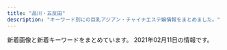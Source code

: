 ```yaml
---
title: "品川・五反田"
description: "キーワード別にの巨乳アジアン・チャイナエステ嬢情報をまとめました。"
---
```


新着画像と新着キーワードをまとめています。
2021年02月11日の情報です。

<DmmAffiliateIns />
<KeywordTable
  shops={
    [
    {
        "img_links": [
            "http://es-mirei.com/images/store/05.jpg",
            "http://es-mirei.com/staffPhoto/s20180209180323.jpg",
            "http://es-mirei.com/images/store/02.jpg",
            "http://es-mirei.com/staffPhoto/s20170728165302.jpg",
            "http://es-mirei.com/staffPhoto/b20170728165302.jpg",
            "http://es-mirei.com/images/returnStaffBtn.png",
            "http://es-mirei.com/staffPhoto/s20170911152129.jpg",
            "http://es-mirei.com/staffPhoto/b20180613122502.jpg",
            "http://es-mirei.com/staffPhoto/s20180613122502.jpg",
            "http://es-mirei.com/staffPhoto/s20170728165256.jpg",
            "http://es-mirei.com/staffPhoto/b20180209180323.jpg",
            "http://es-mirei.com/images/store/04.jpg",
            "http://es-mirei.com/staffPhoto/b20170908125528.jpg",
            "http://es-mirei.com/images/s3Slider1Images/02.jpg",
            "http://es-mirei.com/images/s3Slider1Images/03.jpg",
            "http://es-mirei.com/staffPhoto/b20170911152114.jpg",
            "http://es-mirei.com/images/s3Slider1Images/01.jpg",
            "http://es-mirei.com/images/noImg.jpg",
            "http://es-mirei.com/images/store/06.jpg",
            "http://es-mirei.com/staffPhoto/s20170728165536.jpg",
            "http://es-mirei.com/images/store/03.jpg",
            "http://es-mirei.com/staffPhoto/b20170728165256.jpg",
            "http://es-mirei.com/staffPhoto/s20170908125528.jpg",
            "http://es-mirei.com/staffPhoto/s20170911152114.jpg",
            "http://es-mirei.com/images/store/01.jpg",
            "http://es-mirei.com/staffPhoto/b20170911152129.jpg",
            "http://es-mirei.com/staffPhoto/b20170728165536.jpg"
        ],
        "station": "JR\u4e94\u53cd\u7530\u99c5\u897f\u53e3",
        "name": "\u7f8e\u4f36",
        "keywords": {
            "87": 4,
            "86": 2,
            "88": 2,
            "E": 8,
            "85": 2
        },
        "url": "http://es-mirei.com/"
    },
    {
        "name": "\u82b1\u8863",
        "img_links": [
            "http://hanagoromo.work/rie1.jpg",
            "http://hanagoromo.work/b1.jpg",
            "http://hanagoromo.work/yuyu.jpg",
            "http://hanagoromo.work/mio.jpg",
            "http://hanagoromo.work/interior1.jpg",
            "http://hanagoromo.work/2.jpg",
            "http://hanagoromo.work/3.jpg",
            "http://hanagoromo.work/yuna1.jpg",
            "http://hanagoromo.work/int2.jpg",
            "http://hanagoromo.work/nana2.jpg",
            "http://hanagoromo.work/staff_t.jpg",
            "http://hanagoromo.work/mio1.jpg",
            "http://hanagoromo.work/hitomi1.jpg",
            "http://hanagoromo.work/main_top.jpg",
            "http://hanagoromo.work/6.jpg",
            "http://hanagoromo.work/mio2.jpg",
            "http://hanagoromo.work/ai2.jpg",
            "http://hanagoromo.work/head.jpg",
            "http://hanagoromo.work/tina.jpg",
            "http://hanagoromo.work/b3.jpg",
            "http://hanagoromo.work/interior_t.jpg",
            "http://hanagoromo.work/s1.png",
            "http://hanagoromo.work/112.jpg",
            "http://hanagoromo.work/sys.jpg",
            "http://hanagoromo.work/4.jpg",
            "http://hanagoromo.work/nana.jpg",
            "http://hanagoromo.work/miyuki1.jpg",
            "http://hanagoromo.work/rina2.jpeg",
            "http://hanagoromo.work/nana1.jpg",
            "http://hanagoromo.work/hitomi2.jpg",
            "http://hanagoromo.work/yumi1.jpg",
            "http://hanagoromo.work/ta.png",
            "http://hanagoromo.work/rina1.jpeg",
            "http://hanagoromo.work/1.jpg",
            "http://hanagoromo.work/yumi.jpg",
            "http://hanagoromo.work/b2.jpg",
            "http://hanagoromo.work/hitomi.jpg",
            "http://hanagoromo.work/mens-esthe1.png",
            "http://hanagoromo.work/tina2.jpg",
            "http://hanagoromo.work/miyuki.jpg",
            "http://hanagoromo.work/ai3.jpg",
            "http://hanagoromo.work/yuna2.jpg",
            "http://hanagoromo.work/sayaka.jpg"
        ],
        "keywords": {},
        "url": "http://hanagoromo.work/",
        "station": "JR\u4e94\u53cd\u7530\u99c5"
    },
    {
        "img_links": [
            "http://www.relax-fuyou.info/img/st1.jpg",
            "http://www.relax-fuyou.info/img/st5.jpg",
            "http://www.relax-fuyou.info/img/st201.jpg",
            "http://www.relax-fuyou.info/img/st11.jpg",
            "http://www.relax-fuyou.info/img/sta17.jpg",
            "http://www.relax-fuyou.info/img/sta19.jpg",
            "http://www.relax-fuyou.info/img/st17.jpg",
            "http://www.relax-fuyou.info/img/st140.jpg",
            "http://www.relax-fuyou.info/img/sta1.jpg",
            "http://www.relax-fuyou.info/img/st150.jpg",
            "http://www.relax-fuyou.info/img/st191.jpg",
            "http://www.relax-fuyou.info/img/st8.jpg",
            "http://www.relax-fuyou.info/img/sta5.jpg",
            "http://www.relax-fuyou.info/img/st71.jpg",
            "http://www.relax-fuyou.info/img/st171.jpg",
            "http://www.relax-fuyou.info/img/sta20.jpg",
            "http://www.relax-fuyou.info/img/sta15.jpg",
            "http://www.relax-fuyou.info/img/sta8.jpg",
            "http://www.relax-fuyou.info/img/st141.jpg",
            "http://www.relax-fuyou.info/img/st41.jpg",
            "http://www.relax-fuyou.info/img/st42.jpg",
            "http://www.relax-fuyou.info/img/st160.jpg",
            "http://www.relax-fuyou.info/img/st161.jpg",
            "http://www.relax-fuyou.info/img/sta16.jpg",
            "http://www.relax-fuyou.info/img/top.jpg",
            "http://www.relax-fuyou.info/img/st10.jpg",
            "http://www.relax-fuyou.info/img/st7.jpg",
            "http://www.relax-fuyou.info/img/r9.jpg",
            "http://www.relax-fuyou.info/img/st110.jpg",
            "http://www.relax-fuyou.info/img/st72.jpg",
            "http://www.relax-fuyou.info/img/st181.jpg",
            "http://www.relax-fuyou.info/img/sta18.jpg"
        ],
        "station": "JR\u4e94\u53cd\u7530\u99c5\u6771\u53e3",
        "keywords": {
            "84": 5,
            "86": 2,
            "E": 5,
            "D": 5,
            "G": 1,
            "90": 2,
            "87": 2,
            "C": 3,
            "88": 3
        },
        "url": "http://www.relax-fuyou.info/",
        "name": "\u8299\u84c9\uff5e\u30d5\u30e8\u30a6\uff5e"
    },
    {
        "img_links": [
            "http://gotanda.pepper.jp/20151109231038834554.jpg",
            "http://gotanda.pepper.jp/gotanda001.jpg",
            "http://gotanda.pepper.jp/m048.png",
            "http://gotanda.pepper.jp/m049.png",
            "http://gotanda.pepper.jp/m173.jpg",
            "http://gotanda.pepper.jp/m02272.jpg",
            "http://gotanda.pepper.jp/1-01.png"
        ],
        "name": "\u4e94\u53cd\u7530\u30e1\u30c7\u30a3\u30ab\u30eb\u30a8\u30f3",
        "url": "http://gotanda.pepper.jp/",
        "keywords": {},
        "station": "JR\u4e94\u53cd\u7530\u99c5\u897f\u53e3"
    },
    {
        "station": "JR\u4e94\u53cd\u7530\u99c5\u897f\u53e3",
        "name": "\u30c8\u30f3\u30dd\u30fc",
        "keywords": {},
        "url": "http://hi-msg.com/tonpoh/",
        "img_links": [
            "http://hi-msg.com/tonpoh/images/p-7-1.jpg",
            "http://hi-msg.com/tonpoh/images/p-6.jpg",
            "http://hi-msg.com/tonpoh/images/p-9.jpg",
            "http://hi-msg.com/tonpoh/images/l.png",
            "http://hi-msg.com/tonpoh/images/s9.png",
            "http://hi-msg.com/tonpoh/images/p-2.jpg",
            "http://hi-msg.com/tonpoh/images/p-5.jpg",
            "http://hi-msg.com/tonpoh/images/p-10.jpg",
            "http://hi-msg.com/tonpoh/images/no.png",
            "http://hi-msg.com/tonpoh/images/p-14.jpg",
            "http://hi-msg.com/tonpoh/images/p-8-1.jpg",
            "http://hi-msg.com/tonpoh/images/fla.png",
            "http://hi-msg.com/tonpoh/images/p-7.jpg",
            "http://hi-msg.com/tonpoh/images/fla-3.png",
            "http://hi-msg.com/tonpoh/images/tit-sys.png",
            "http://hi-msg.com/tonpoh/images/p-11-1.jpg",
            "http://hi-msg.com/tonpoh/images/p-12.jpg",
            "http://hi-msg.com/tonpoh/images/p-12-1.jpg",
            "http://hi-msg.com/tonpoh/images/p-9-1.jpg",
            "http://hi-msg.com/tonpoh/images/s1.png",
            "http://hi-msg.com/tonpoh/images/p-4.jpg",
            "http://hi-msg.com/tonpoh/images/p-11.jpg",
            "http://hi-msg.com/tonpoh/images/tit-staff.png",
            "http://hi-msg.com/tonpoh/images/p-13.jpg",
            "http://hi-msg.com/tonpoh/images/p-0.jpg",
            "http://hi-msg.com/tonpoh/images/s5.png",
            "http://hi-msg.com/tonpoh/images/botton.png",
            "http://hi-msg.com/tonpoh/images/s6.png",
            "http://hi-msg.com/tonpoh/images/p-14-1.jpg",
            "http://hi-msg.com/tonpoh/images/p-1.jpg",
            "http://hi-msg.com/tonpoh/images/p-8.jpg",
            "http://hi-msg.com/tonpoh/images/line.png",
            "http://hi-msg.com/tonpoh/images/s8.png",
            "http://hi-msg.com/tonpoh/images/fla-1.png",
            "http://hi-msg.com/tonpoh/images/p-6-1.jpg",
            "http://hi-msg.com/tonpoh/images/s4.jpg",
            "http://hi-msg.com/tonpoh/images/p-10-1.jpg",
            "http://hi-msg.com/tonpoh/images/p-13-1.jpg",
            "http://hi-msg.com/tonpoh/images/ll.png"
        ]
    },
    {
        "keywords": {},
        "station": "JR\u54c1\u5ddd\u99c5\u9ad8\u8f2a\u53e3",
        "url": "http://f-aroma.info/",
        "img_links": [],
        "name": "\u30d5\u30ed\u30fc\u30e9"
    },
    {
        "name": "\u5eb7\u7984",
        "station": "JR\u54c1\u5ddd\u99c5\u9ad8\u8f2a\u53e3",
        "img_links": [
            "http://www.kouroku-este.com/img/staff/ccc/ccc1.jpg",
            "http://www.kouroku-este.com/img/menu/info_r.jpg",
            "http://www.kouroku-este.com/img/top/listmark1.png",
            "http://www.kouroku-este.com/img/system/service02.jpg",
            "http://www.kouroku-este.com/img/staff/aaa/aaa1.jpg",
            "http://www.kouroku-este.com/img/staff/eee/s-eee2.jpg",
            "http://www.kouroku-este.com/img/staff/aaa/aaa2.jpg",
            "http://www.kouroku-este.com/img/staff/ggg/ggg1.jpg",
            "http://www.kouroku-este.com/img/staff/bbb/bbb1.jpg",
            "http://www.kouroku-este.com/img/staff/fff/s-fff1.jpg",
            "http://www.kouroku-este.com/img/staff/eee/s-eee1.jpg",
            "http://www.kouroku-este.com/img/staff/ccc/ccc2.jpg",
            "http://www.kouroku-este.com/img/system/service01.jpg",
            "http://www.kouroku-este.com/img/staff/fff/s-fff2.jpg"
        ],
        "url": "http://www.kouroku-este.com/",
        "keywords": {
            "C": 15
        }
    },
    {
        "name": "\u9577\u697d",
        "station": "JR\u4e94\u53cd\u7530\u99c5\u897f\u53e3",
        "keywords": {
            "\u5de8\u4e73": 1,
            "\u4e73": 1,
            "C": 1
        },
        "img_links": [
            "https://www.a-side.com/chouraku/staff/moe/index.jpg",
            "https://img.a-side.com/photo/index/20210129/34987.jpg",
            "https://img.a-side.com/photo/premium/20210211/27898_01_top2.jpg",
            "https://www.a-side.com/chouraku/images/line.jpg",
            "https://static.a-side.com/photo/shop/33708/list.jpg",
            "https://www.a-side.com/chouraku/staff/yuna/index.jpg",
            "https://www.a-side.com/chouraku/staff/ai/index.jpg",
            "https://www.a-side.com/chouraku/images/info/photo01.jpg",
            "https://static.a-side.com/photo/shop/16032/list.jpg",
            "https://www.a-side.com/chouraku/staff/aya/index.jpg",
            "https://www.a-side.com/include/img/top/button_twitter.png",
            "https://www.a-side.com/chouraku/staff/yuu/index.jpg",
            "https://static.a-side.com/photo/shop/33796/list.jpg",
            "https://www.a-side.com/chouraku/images/top-info201812.jpg",
            "https://img.a-side.com/photo/premium/20210210/31695_01_top2.jpg",
            "https://static.a-side.com/photo/shop/34768/list.jpg",
            "https://www.a-side.com/chouraku/staff/sayuri/index.jpg",
            "https://www.a-side.com/chouraku/staff/mayumi/index.jpg",
            "https://www.a-side.com/chouraku/staff/mimi/index.jpg",
            "https://static.a-side.com/photo/shop/24050/list.jpg",
            "https://img.a-side.com/photo/koko/24050/thumb.jpg",
            "https://static.a-side.com/photo/shop/35018/list.jpg",
            "https://www.a-side.com/chouraku/staff/emi/index.jpg",
            "https://img.a-side.com/photo/digicame/20210204/28058_02.jpg",
            "https://img.a-side.com/photo/digicame/20210205/34987_03.jpg",
            "https://www.a-side.com/chouraku/staff/miho/index.jpg",
            "https://www.a-side.com/chouraku/staff/rika/index.jpg",
            "https://www.a-side.com/chouraku/images/coupon/presented.png",
            "https://img.a-side.com/photo/digicame/20210205/29625_02.jpg",
            "https://www.a-side.com/chouraku/images/info/photo02.jpg",
            "https://img.a-side.com/photo/koko/30430/thumb.jpg",
            "https://www.a-side.com/chouraku/staff/yuri/index.jpg",
            "https://img.a-side.com/photo/premium/20210208/29625_01_top1.jpg",
            "https://www.a-side.com/chouraku/images/covergirl.jpg",
            "https://img.a-side.com/photo/digicame/20210205/29625_01.jpg",
            "https://img.a-side.com/photo/digicame/20210203/20991_04.jpg",
            "https://www.a-side.com/chouraku/staff/yumi/index.jpg",
            "https://static.a-side.com/photo/shop/33915/list.jpg",
            "https://static.a-side.com/photo/shop/31695/list.jpg",
            "https://www.a-side.com/chouraku/staff/yui/index.jpg",
            "https://www.a-side.com/chouraku/staff/ayaka/index.jpg",
            "https://static.a-side.com/photo/shop/34965/list.jpg",
            "https://www.a-side.com/chouraku/images/ticket.jpg",
            "https://www.a-side.com/chouraku/images/coupon/info.png",
            "https://www.a-side.com/chouraku/staff/ayumi/index.jpg",
            "https://www.a-side.com/chouraku/staff/aiko/index.jpg",
            "https://www.a-side.com/chouraku/staff/miki/index.jpg",
            "https://img.a-side.com/photo/premium/20210208/29625_01_top2.jpg",
            "https://static.a-side.com/photo/shop/35020/list.jpg",
            "https://img.a-side.com/photo/digicame/20210205/12823_02.jpg",
            "https://img.a-side.com/photo/premium/20210202/34965_01_sp.jpg",
            "https://static.a-side.com/photo/shop/35132/list.jpg",
            "https://static.a-side.com/photo/shop/34669/list.jpg",
            "https://static.a-side.com/photo/shop/34987/list.jpg",
            "https://static.a-side.com/photo/shop/34272/list.jpg",
            "https://img.a-side.com/photo/premium/20210211/27898_01_top1.jpg",
            "https://img.a-side.com/photo/digicame/20210202/31399_01.jpg",
            "https://img.a-side.com/photo/koko/31363/thumb.jpg",
            "https://www.a-side.com/chouraku/staff/ami/index.jpg",
            "https://static.a-side.com/photo/shop/34961/list.jpg",
            "https://img.a-side.com/photo/premium/20210204/34449_01_sp.jpg",
            "https://static.a-side.com/photo/shop/34907/list.jpg",
            "https://img.a-side.com/photo/premium/20201019/34449_01_index.jpg",
            "https://static.a-side.com/photo/shop/33596/list.jpg",
            "https://img.a-side.com/photo/digicame/20210202/25065_02.jpg",
            "https://static.a-side.com/photo/shop/34660/list.jpg",
            "https://www.a-side.com/chouraku/staff/mina/index.jpg",
            "https://img.a-side.com/photo/weekly/20210205/top.jpg",
            "https://static.a-side.com/photo/shop/35215/list.jpg",
            "https://img.a-side.com/photo/digicame/20210205/29625_04.jpg",
            "https://img.a-side.com/photo/digicame/20210205/12823_01.jpg",
            "https://www.a-side.com/chouraku/staff/yuki/index.jpg",
            "https://img.a-side.com/photo/digicame/20210201/32458_04.jpg",
            "https://static.a-side.com/photo/shop/34847/list.jpg",
            "https://img.a-side.com/photo/koko/33456/thumb.jpg",
            "https://img.a-side.com/photo/premium/20210210/31695_01_top1.jpg",
            "https://img.a-side.com/photo/premium/20210201/35215_01_sp.jpg",
            "https://static.a-side.com/photo/shop/35167/list.jpg",
            "https://static.a-side.com/photo/shop/35086/list.jpg",
            "https://www.a-side.com/chouraku/staff/mika/index.jpg",
            "https://www.a-side.com/chouraku/staff/coco/index.jpg",
            "https://www.a-side.com/chouraku/images/info/photo03.jpg",
            "https://img.a-side.com/photo/digicame/20210205/29625_03.jpg",
            "https://img.a-side.com/photo/digicame/20210202/31399_02.jpg",
            "https://www.a-side.com/chouraku/staff/yui2/index.jpg",
            "https://www.a-side.com/chouraku/staff/mifi/index.jpg",
            "https://www.a-side.com/chouraku/images/moved.jpg",
            "https://www.a-side.com/chouraku/staff/yuyu/index.jpg",
            "https://www.a-side.com/chouraku/images/info/photo04.jpg",
            "https://static.a-side.com/photo/shop/35298/list.jpg"
        ],
        "url": "https://www.a-side.com/chouraku/"
    },
    {
        "img_links": [
            "http://p-fly.work/staff/mai.jpg",
            "http://p-fly.work/images/staff_t.png",
            "http://p-fly.work/images/sys2.jpg",
            "http://p-fly.work/images/sys1.jpg",
            "http://p-fly.work/images/sys3.jpg",
            "http://p-fly.work/images/head.png",
            "http://p-fly.work/staff/sara.jpg",
            "http://p-fly.work/images/int1.jpg",
            "http://p-fly.work/images/ac1.jpg",
            "http://p-fly.work/images/b2.jpg",
            "http://p-fly.work/images/1.jpg",
            "http://p-fly.work/images/tr.jpg",
            "http://p-fly.work/images/b1.jpg",
            "http://p-fly.work/staff/yuyu.jpg",
            "http://p-fly.work/images/7.jpg",
            "http://p-fly.work/staff/kiki.jpg",
            "http://p-fly.work/images/news.jpg",
            "http://p-fly.work/images/sys4.png",
            "http://p-fly.work/img/yuyu1.jpg",
            "http://p-fly.work/images/mobile.jpg",
            "http://p-fly.work/images/line.png",
            "http://p-fly.work/img/mai1.jpg",
            "http://p-fly.work/images/9.jpg",
            "http://p-fly.work/images/int2.png",
            "http://p-fly.work/images/12.jpg",
            "http://p-fly.work/img/sara1.jpg",
            "http://p-fly.work/img/kiki1.jpg",
            "http://p-fly.work/images/interior_t.png",
            "http://p-fly.work/images/b3.jpg"
        ],
        "station": "JR\u4e94\u53cd\u7530\u99c5\u897f\u53e3",
        "url": "http://p-fly.work/",
        "name": "\u7d2b\u306e\u8776",
        "keywords": {}
    },
    {
        "img_links": [
            "https://tsukiwa.info/img/staff/no_image.jpg",
            "https://tsukiwa.info/img/bar_staff.png",
            "https://tsukiwa.info/img/staff/rumi02.jpg",
            "https://tsukiwa.info/img/staff/g12.jpg",
            "https://tsukiwa.info/img/staff/mimi202012.jpg",
            "https://tsukiwa.info/img/QRcode.png",
            "https://tsukiwa.info/img/staff/yuri001.jpg",
            "https://tsukiwa.info/img/event/20210128.png",
            "https://tsukiwa.info/img/staff/sara242.jpg",
            "https://tsukiwa.info/img/staff/sara243.jpg",
            "https://tsukiwa.info/img/staff/g121.jpg",
            "https://tsukiwa.info/img/bar_profile.png",
            "https://tsukiwa.info/img/staff/sara244.jpg",
            "https://tsukiwa.info/img/staff/mimi01.jpg",
            "https://tsukiwa.info/img/pickupGirl.png",
            "https://tsukiwa.info/img/staff/mika05.jpg",
            "https://tsukiwa.info/img/staff_top/20201219_2.jpg",
            "https://tsukiwa.info/img/staff/aya2101.jpg",
            "https://tsukiwa.info/img/top_map.jpg",
            "https://tsukiwa.info/img/news1.png",
            "https://tsukiwa.info/img/news3.png",
            "https://tsukiwa.info/img/bar_gallery.png",
            "https://tsukiwa.info/img/akusesu-top0.jpg",
            "https://tsukiwa.info/img/staff/IMG_3569.jpg",
            "https://tsukiwa.info/img/staff/rumi04.jpg",
            "https://tsukiwa.info/img/event/camp03.jpg",
            "https://tsukiwa.info/img/staff_top/20201219_1.jpg",
            "https://tsukiwa.info/img/staff/koko3.jpg",
            "https://www.a-side.com/ad/koko/include/banner/koko_200x40.png",
            "https://tsukiwa.info/img/staff/5AD524C3-384E-48C5-9527-57A24BF6D687.jpeg",
            "https://tsukiwa.info/img/staff/mimi20202.jpg",
            "https://tsukiwa.info/img/staff/sara241.jpg"
        ],
        "name": "\u6708\u306e\u548c",
        "station": "JR\u4e94\u53cd\u7530\u99c5\u897f\u53e3",
        "keywords": {},
        "url": "https://tsukiwa.info/"
    },
    {
        "name": "\u30e9\u30ad\u30e5\u30a2",
        "url": "http://lacure.link/",
        "keywords": {},
        "img_links": [
            "http://lacure.link/images/s_staff.png",
            "http://lacure.link/images/kol.jpg",
            "http://lacure.link/images/r1.jpg",
            "http://lacure.link/images/r3.jpg",
            "http://lacure.link/images/r4.jpg",
            "http://lacure.link/images/yuki.jpg",
            "http://lacure.link/images/r5.jpg",
            "http://lacure.link/images/s1.jpg",
            "http://lacure.link/images/kiki.jpg",
            "http://lacure.link/images/top2.jpg",
            "http://lacure.link/images/g2.jpg",
            "http://lacure.link/images/g5.jpg",
            "http://lacure.link/images/g0.jpg",
            "http://lacure.link/images/r2.jpg",
            "http://lacure.link/images/news.png",
            "http://lacure.link/images/r6.jpg",
            "http://lacure.link/images/left3.png",
            "http://lacure.link/images/face.png",
            "http://lacure.link/images/zi.png",
            "http://lacure.link/images/g1.jpg",
            "http://lacure.link/images/g3.jpg",
            "http://lacure.link/images/g6.jpg",
            "http://lacure.link/images/sayuri.jpg",
            "http://lacure.link/images/asali.jpg",
            "http://lacure.link/images/gb01.png"
        ],
        "station": "\u6238\u8d8a\u9280\u5ea7\u99c5"
    },
    {
        "station": "JR\u4e94\u53cd\u7530\u99c5\u897f\u53e3",
        "keywords": {
            "C": 13
        },
        "url": "http://www.es-yuduki.com/",
        "img_links": [
            "http://www.es-yuduki.com/css/staff01.jpg",
            "http://www.es-yuduki.com/css/nav/change-004.jpg",
            "http://www.es-yuduki.com/css/progress01.jpg",
            "http://www.es-yuduki.com/css/head.jpg",
            "http://www.es-yuduki.com/css/nav/nav-005.jpg",
            "http://www.es-yuduki.com/css/staff02.jpg",
            "http://www.es-yuduki.com/css/progress08.jpg",
            "http://www.es-yuduki.com/css/nav/nav-001.jpg",
            "http://www.es-yuduki.com/css/staff03-b.jpg",
            "http://www.es-yuduki.com/css/nav/change-007.jpg",
            "http://www.es-yuduki.com/css/nav/nav-002.jpg",
            "http://www.es-yuduki.com/css/nav/change-006.jpg",
            "http://www.es-yuduki.com/css/staff03.jpg",
            "http://www.es-yuduki.com/css/staff01-b.jpg",
            "http://www.es-yuduki.com/css/progress04.jpg",
            "http://www.es-yuduki.com/css/coupon003.jpg",
            "http://www.es-yuduki.com/css/nav/nav-004.jpg",
            "http://www.es-yuduki.com/css/kanban.jpg",
            "http://www.es-yuduki.com/css/nav/nav-0003.jpg",
            "http://www.es-yuduki.com/css/staff02-b.jpg",
            "http://www.es-yuduki.com/css/progress03.jpg",
            "http://www.es-yuduki.com/css/nav/change-001.jpg",
            "http://www.es-yuduki.com/css/nav/nav-006.jpg",
            "http://www.es-yuduki.com/css/nav/change-005.jpg",
            "http://www.es-yuduki.com/css/nav/nav-007.jpg",
            "http://www.es-yuduki.com/css/progress02.jpg",
            "http://www.es-yuduki.com/css/progress06.jpg",
            "http://www.es-yuduki.com/css/nav/change-002.jpg",
            "http://www.es-yuduki.com/css/nav/change-0003.jpg",
            "http://www.es-yuduki.com/css/staff00.jpg",
            "http://www.es-yuduki.com/css/progress05.jpg",
            "http://www.es-yuduki.com/css/main-top05.png",
            "http://www.es-yuduki.com/css/progress07.jpg"
        ],
        "name": "\u30de\u30c3\u30b5\u30fc\u30b8\u306e\u5915\u6708"
    },
    {
        "keywords": {
            "C": 8
        },
        "img_links": [
            "http://www.kenkou-house.info/img/door.png",
            "http://www.kenkou-house.info/img/Himawari_200_40.png",
            "http://www.kenkou-house.info/img/s14.jpg",
            "http://www.kenkou-house.info/img/s12.jpg",
            "http://www.kenkou-house.info/img/body-.png",
            "http://www.kenkou-house.info/img/s22.jpg",
            "http://www.kenkou-house.info/img/s7.jpg",
            "http://www.kenkou-house.info/img/s20.jpg",
            "http://www.kenkou-house.info/img/bottmo-left.png",
            "http://www.kenkou-house.info/img/m6.png",
            "http://www.kenkou-house.info/img/m2.png",
            "http://www.kenkou-house.info/img/Himawari_468_60.png",
            "http://www.kenkou-house.info/img/s15.jpg",
            "http://www.kenkou-house.info/img/play.png",
            "http://www.kenkou-house.info/img/m1.png",
            "http://www.kenkou-house.info/img/bottmo-ritght.png",
            "http://www.kenkou-house.info/img/s4.jpg",
            "http://www.kenkou-house.info/img/s.png",
            "http://www.kenkou-house.info/img/m8.png",
            "http://www.kenkou-house.info/img/m7.png",
            "http://www.kenkou-house.info/img/s33.jpg",
            "http://www.kenkou-house.info/img/m4.png",
            "http://www.kenkou-house.info/img/Himawari_88_31.png",
            "http://www.kenkou-house.info/img/s21.jpg",
            "http://www.kenkou-house.info/img/m5.png",
            "http://www.kenkou-house.info/img/s11.jpg",
            "http://www.kenkou-house.info/img/s61.jpg",
            "http://www.kenkou-house.info/img/s13.jpg",
            "http://www.kenkou-house.info/img/m3.png",
            "http://www.kenkou-house.info/img/s16.jpg",
            "http://www.kenkou-house.info/img/Himawari_160_45.png",
            "http://www.kenkou-house.info/img/s1.jpg",
            "http://www.kenkou-house.info/img/s91.jpg",
            "http://www.kenkou-house.info/img/s17.jpg",
            "http://www.kenkou-house.info/img/head.png"
        ],
        "url": "http://www.kenkou-house.info/",
        "station": "JR\u4e94\u53cd\u7530\u99c5\u6771\u53e3",
        "name": "\u3072\u307e\u308f\u308a"
    }
]
}
/>
<DmmAffiliateScript />
